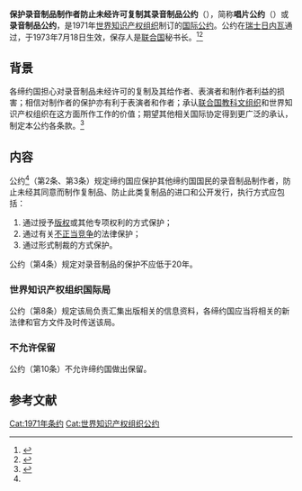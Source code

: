 {{Infobox treaty|name=唱片公约|long_name=保护录音制品制作者防止未经许可复制其录音制品公约|date_signed=1971年10月29日|date_effective=1973年7月18日|location_signed=[[瑞士|瑞士]][[日内瓦|日内瓦]]|depositor=[[联合国|联合国]]秘书长|languages=英文<br>法文<br>俄文<br>西班牙文|parties=80(2020)<ref>{{Cite web|title=WIPO Lex|url=https://wipolex.wipo.int/zh/treaties/ShowResults?start_year=ANY&end_year=ANY&search_what=C&code=ALL&treaty_id=18|access-date=2020-12-11|archive-date=2022-04-07|archive-url=https://web.archive.org/web/20220407193708/https://wipolex.wipo.int/zh/treaties/ShowResults?start_year=ANY&end_year=ANY&search_what=C&code=ALL&treaty_id=18}}</ref>}}
'''保护录音制品制作者防止未经许可复制其录音制品公约'''（{{lang-en|Convention for the Protection of Producers of Phonograms Against Unauthorized Duplication of Their Phonograms}}），简称'''唱片公约'''（{{lang-en|Geneva Phonograms Convention}}）或'''录音制品公约'''，是1971年[[世界知识产权组织|世界知识产权组织]]制订的[[国际公约|国际公约]]。公约在[[瑞士|瑞士]][[日内瓦|日内瓦]]通过，于1973年7月18日生效，保存人是[[联合国|联合国]]秘书长。<ref>{{Cite web|title=WIPO Lex|url=https://wipolex.wipo.int/zh/text/288579|access-date=2020-12-11|archive-date=2022-04-07|archive-url=https://web.archive.org/web/20220407193708/https://wipolex.wipo.int/zh/text/288579}}</ref><ref>{{Cite web|title=中华人民共和国-条约数据库|url=http://treaty.mfa.gov.cn/Treaty/web/detail1.jsp?objid=1531876061256|access-date=2020-12-11|archive-date=2021-10-14|archive-url=https://web.archive.org/web/20211014043356/http://treaty.mfa.gov.cn/Treaty/web/detail1.jsp?objid=1531876061256}}</ref>

== 背景 ==
各缔约国担心对录音制品未经许可的复制及其给作者、表演者和制作者利益的损害；相信对制作者的保护亦有利于表演者和作者；承认[[联合国教科文组织|联合国教科文组织]]和世界知识产权组织在这方面所作工作的价值；期望其他相关国际协定得到更广泛的承认，制定本公约各条款。<ref name=":0">{{Cite web|title=关于制止非法劫持航空器的公约|url=http://treaty.mfa.gov.cn/tykfiles/20180718/1531876061256.pdf|access-date=2020-12-11|archive-date=2022-04-07|archive-url=https://web.archive.org/web/20220407193708/http://treaty.mfa.gov.cn/tykfiles/20180718/1531876061256.pdf}}</ref>

== 内容 ==
公约<ref name=":0"/>（第2条、第3条）规定缔约国应保护其他缔约国国民的录音制品制作者，防止未经其同意而制作复制品、防止此类复制品的进口和公开发行，执行方式应包括：
# 通过授予[[版权|版权]]或其他专项权利的方式保护；
# 通过有关[[不正当竞争|不正当竞争]]的法律保护；
# 通过形式制裁的方式保护。
公约（第4条）规定对录音制品的保护不应低于20年。
=== 世界知识产权组织国际局 ===
公约（第8条）规定该局负责汇集出版相关的信息资料，各缔约国应当将相关的新法律和官方文件及时传送该局。
=== 不允许保留 ===
公约（第10条）不允许缔约国做出保留。

== 参考文献 ==
{{reflist}}

[[Cat:1971年条约|Cat:1971年条约]]
[[Cat:世界知识产权组织公约|Cat:世界知识产权组织公约]]